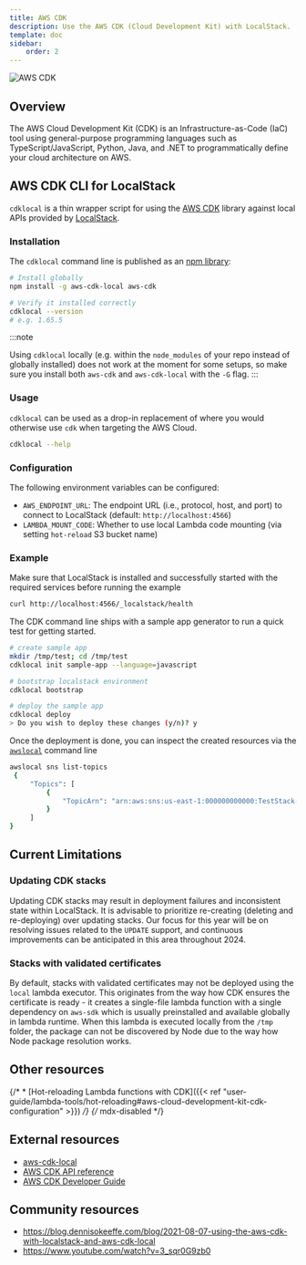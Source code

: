 ```yaml
---
title: AWS CDK
description: Use the AWS CDK (Cloud Development Kit) with LocalStack.
template: doc
sidebar:
    order: 2
---
```


![AWS CDK](aws-cdk-logo.svg)

## Overview

The AWS Cloud Development Kit (CDK) is an Infrastructure-as-Code (IaC) tool using general-purpose programming languages such as TypeScript/JavaScript, Python, Java, and .NET to programmatically define your cloud architecture on AWS.

## AWS CDK CLI for LocalStack

`cdklocal` is a thin wrapper script for using the [AWS CDK](https://github.com/aws/aws-cdk) library against local APIs provided by [LocalStack](https://github.com/localstack/localstack).

### Installation

The `cdklocal` command line is published as an [npm library](https://www.npmjs.com/package/aws-cdk-local):

```bash
# Install globally
npm install -g aws-cdk-local aws-cdk

# Verify it installed correctly
cdklocal --version
# e.g. 1.65.5
```

:::note

Using `cdklocal` locally (e.g. within the `node_modules` of your repo instead of globally installed) does not work at the moment for some setups, so make sure you install both `aws-cdk` and `aws-cdk-local` with the `-G` flag.
:::

### Usage

`cdklocal` can be used as a drop-in replacement of where you would otherwise use `cdk` when targeting the AWS Cloud.

```bash
cdklocal --help
```

### Configuration

The following environment variables can be configured:

* `AWS_ENDPOINT_URL`: The endpoint URL (i.e., protocol, host, and port) to connect to LocalStack (default: `http://localhost:4566`)
* `LAMBDA_MOUNT_CODE`: Whether to use local Lambda code mounting (via setting `hot-reload` S3 bucket name)

### Example

Make sure that LocalStack is installed and successfully started with the required services before running the example

```bash
curl http://localhost:4566/_localstack/health
```

The CDK command line ships with a sample app generator to run a quick test for getting started.

```bash
# create sample app
mkdir /tmp/test; cd /tmp/test
cdklocal init sample-app --language=javascript

# bootstrap localstack environment
cdklocal bootstrap

# deploy the sample app
cdklocal deploy
> Do you wish to deploy these changes (y/n)? y
```

Once the deployment is done, you can inspect the created resources via the [`awslocal`](https://github.com/localstack/awscli-local) command line

```bash
awslocal sns list-topics
 {
     "Topics": [
         {
             "TopicArn": "arn:aws:sns:us-east-1:000000000000:TestStack-TestTopic339EC197-79F43WWCCS4Z"
         }
     ]
}
```

## Current Limitations

### Updating CDK stacks

Updating CDK stacks may result in deployment failures and inconsistent state within LocalStack.
It is advisable to prioritize re-creating (deleting and re-deploying) over updating stacks.
Our focus for this year will be on resolving issues related to the `UPDATE` support, and continuous improvements can be anticipated in this area throughout 2024.

### Stacks with validated certificates

By default, stacks with validated certificates may not be deployed using the `local` lambda executor.
This originates from the way how CDK ensures the certificate is ready - it creates a single-file lambda function with a single dependency on `aws-sdk` which is usually preinstalled and available globally in lambda runtime.
When this lambda is executed locally from the `/tmp` folder, the package can not be discovered by Node due to the way how Node package resolution works.

## Other resources

{/* * [Hot-reloading Lambda functions with CDK]({{< ref "user-guide/lambda-tools/hot-reloading#aws-cloud-development-kit-cdk-configuration" >}}) */} {/* mdx-disabled */}

## External resources

* [aws-cdk-local](https://github.com/localstack/aws-cdk-local)
* [AWS CDK API reference](https://docs.aws.amazon.com/cdk/api/latest/docs/aws-construct-library.html)
* [AWS CDK Developer Guide](https://docs.aws.amazon.com/cdk/latest/guide/home.html)

## Community resources

* https://blog.dennisokeeffe.com/blog/2021-08-07-using-the-aws-cdk-with-localstack-and-aws-cdk-local
* https://www.youtube.com/watch?v=3_sqr0G9zb0